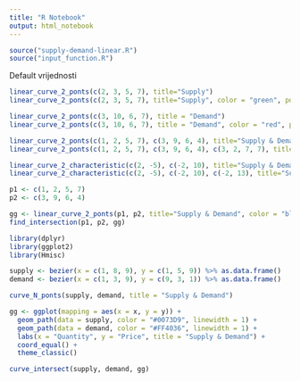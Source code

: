 ```yaml
---
title: "R Notebook"
output: html_notebook
---
```


```r
source("supply-demand-linear.R")
source("input_function.R")

```

Default vrijednosti

```r
linear_curve_2_ponts(c(2, 3, 5, 7), title="Supply")
linear_curve_2_ponts(c(2, 3, 5, 7), title="Supply", color = "green", pointsHidden=FALSE, lineCoordinateHidden=FALSE)

```

```r
linear_curve_2_ponts(c(3, 10, 6, 7), title = "Demand")
linear_curve_2_ponts(c(3, 10, 6, 7), title = "Demand", color = "red", pointsHidden=FALSE, lineCoordinateHidden=FALSE)
```

```r
linear_curve_2_ponts(c(1, 2, 5, 7), c(3, 9, 6, 4), title="Supply & Demand", color = "blue")
linear_curve_2_ponts(c(1, 2, 5, 7), c(3, 9, 6, 4), c(3, 2, 7, 7), title="Supply & Demand", color = "blue")
```

```r
linear_curve_2_characteristic(c(2, -5), c(-2, 10), title="Supply & Demand", color = "blue")
linear_curve_2_characteristic(c(2, -5), c(-2, 10), c(-2, 13), title="Supply & Demand", color = "blue")


```

```r
p1 <- c(1, 2, 5, 7)
p2 <- c(3, 9, 6, 4)

gg <- linear_curve_2_ponts(p1, p2, title="Supply & Demand", color = "blue")
find_intersection(p1, p2, gg)


```

```r
library(dplyr)
library(ggplot2)
library(Hmisc)

supply <- bezier(x = c(1, 8, 9), y = c(1, 5, 9)) %>% as.data.frame()
demand <- bezier(x = c(1, 3, 9), y = c(9, 3, 1)) %>% as.data.frame()

curve_N_ponts(supply, demand, title = "Supply & Demand")
```

```r
gg <- ggplot(mapping = aes(x = x, y = y)) +
  geom_path(data = supply, color = "#0073D9", linewidth = 1) +
  geom_path(data = demand, color = "#FF4036", linewidth = 1) +
  labs(x = "Quantity", y = "Price", title = "Supply & Demand") +
  coord_equal() +
  theme_classic()

curve_intersect(supply, demand, gg)
```
